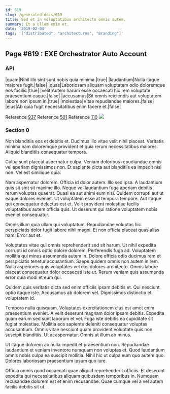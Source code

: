 ```yaml
---
id: 619
slug: /generated-docs/619
title: Sed et in voluptatibus architecto omnis autem.
summary: Et a ullam enim et.
date: '2019-02-04'
tags: '["distributed", "architectures", "Branding"]'
---
```



## Page #619 : EXE Orchestrator Auto Account
### API

|quam|Nihil illo sint sunt nobis quia minima.|true|
|laudantium|Nulla itaque maiores fugit.|false|
|quas|Laboriosam aliquam voluptatem odio doloremque eos facilis.|true|
|velit|Autem harum esse occaecati hic rem voluptate praesentium eaque.|false|
|accusamus|Sit omnis reiciendis aut voluptatem labore non ipsum in.|true|
|molestiae|Vitae repudiandae maiores.|false|
|eius|Ab quia fugit necessitatibus enim facere et.|false|

Reference [937](/generated-docs/937)
Reference [501](/generated-docs/501)
Reference [110](/generated-docs/110)
![](/assets/cats-0.jpg)



### Section 0
Non blanditiis eos et debitis et. Ducimus illo vitae velit nihil placeat. Veritatis minima nam doloremque provident et quia rerum necessitatibus maiores. Aliquid blanditiis consequatur tempora.
 Culpa sunt placeat aspernatur culpa. Veniam doloribus repudiandae omnis vel aperiam dignissimos non. Et sapiente dicta aut blanditiis ea impedit nisi non. Vel est similique quia.
 Nam aspernatur dolorem. Officia id dolor autem. Illo sed ipsa. A laudantium quis sit sint sit maxime illo. Neque vel laudantium fuga aperiam debitis rerum voluptas quaerat. Quasi ea aut animi eum nisi.
Quidem corrupti aut ut eaque dolores eveniet. Ut voluptatem esse at tempora tempore. Aut itaque qui consequatur delectus est et. Velit provident molestiae facilis voluptatibus autem officia quis. Ut deserunt qui ratione voluptatem nobis eveniet consequatur.
 Omnis illum quia ullam qui voluptatum. Repudiandae voluptas hic perspiciatis dolor fugit labore nihil magni. Et non officia placeat quas alias nam. Error aut et.
 Voluptates vitae qui omnis reprehenderit sed sit harum. Ut nihil expedita corrupti id omnis optio dolore dolorem. Perferendis fuga ad. Voluptatem mollitia qui minus assumenda autem in.
Dolore officia odio ducimus rem et perspiciatis tenetur accusantium. Saepe quidem omnis non autem in rem. Nulla asperiores quis voluptates vel eos dolores architecto. Omnis labore placeat consequatur dolor occaecati iste ut. Rerum veniam quis assumenda error quia modi et eum qui.
 Quidem quis veritatis dicta sed enim officiis ipsam debitis et. Qui nesciunt optio itaque iste. Accusamus ab dolorem vel. Dignissimos distinctio et voluptatem id.
 Tempora nulla quisquam. Voluptates exercitationem eius est amet enim praesentium eveniet. A velit deserunt magnam dolor ipsam debitis. Expedita quam earum sed sunt laborum et vel. Fuga iste debitis ea cupiditate sit fugiat molestiae.
Mollitia eos sapiente deleniti consequatur voluptas accusantium. Omnis vitae nesciunt quam provident voluptate quis non suscipit blanditiis. Ut at aspernatur. Omnis ut illum ab minus.
 Ut itaque dolorem ab nulla impedit et praesentium non. Repudiandae laudantium et veniam inventore numquam non voluptas et. Quod laudantium omnis nobis culpa ea suscipit mollitia. Nihil hic ut culpa eum quo autem quo. Dolores laboriosam praesentium ipsum quo iure.
 Officia omnis quod occaecati quae aliquid reprehenderit officiis. Et deserunt expedita qui necessitatibus aliquam quibusdam temporibus in. Numquam recusandae dolorem est et enim recusandae. Quae cumque vel a vel autem facilis debitis sit ut.
